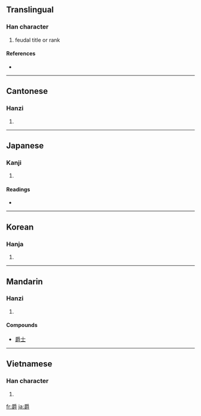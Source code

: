 ==Translingual==

===Han character===
{{Han char|rn=87|rad=爪|as=14|sn=18|four=2074<sub>6</sub>|canj=月田中戈 (BWLI)}}

# feudal title or rank

====References====
* {{Han ref|kx=0689.290|dkj=19710|dj=1102.280|hdz=32037.060|uh=7235|ud=29237|bh=C0EF|bd=49391}}

----

==Cantonese==

===Hanzi===
{{yue-hanzi|jyut=|y=jeuk3}}

# {{defn|Cantonese|sort=爪14}}

----

==Japanese==

===Kanji===
{{ja-kanji|grade=c|rs=爪14}}

# {{defn|Japanese}}

====Readings====
* {{ja-readings|on=[[しゃく]] (shaku)|kun=[[さかずき]] (sakazuki)}}

----

==Korean==

===Hanja===
{{ko-hanja|hangeul=작|eumhun=|rv=jak|mr=chak|y=cak}}

# {{defn|Korean|sort=爪14}}

----

==Mandarin==

===Hanzi===
{{cmn-hanzi|pin=[[jué]] ([[jue2]])|wg=chüeh<sup>2</sup>}}

# {{defn|Mandarin|sort=爪14}}

====Compounds====
* [[爵士]]

----

==Vietnamese==
===Han character===
{{vi-hantu|[[tước]]|rs=爪14}}
# {{defn|Vietnamese|sort=爪14}}

[[fr:爵]]
[[ja:爵]]